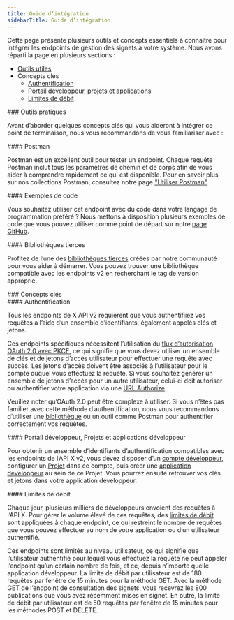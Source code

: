 ```yaml
---
title: Guide d’intégration
sidebarTitle: Guide d’intégration
---
```



Cette page présente plusieurs outils et concepts essentiels à connaître pour intégrer les endpoints de gestion des signets à votre système. Nous avons réparti la page en plusieurs sections :

* [Outils utiles](/fr/x-api/users/blocks/integrate#helpful-tools)
* Concepts clés
  * [Authentification](/fr/x-api/users/blocks/integrate#authentication)
  * [Portail développeur, projets et applications](/fr/x-api/users/blocks/integrate#developer-portal-projects-and-developer-apps)
  * [Limites de débit](/fr/x-api/users/blocks/integrate#rate-limits)

<div id="helpful-tools">
  ### Outils pratiques
</div>

Avant d’aborder quelques concepts clés qui vous aideront à intégrer ce point de terminaison, nous vous recommandons de vous familiariser avec :

<div id="postman">
  #### Postman
</div>

Postman est un excellent outil pour tester un endpoint. Chaque requête Postman inclut tous les paramètres de chemin et de corps afin de vous aider à comprendre rapidement ce qui est disponible. Pour en savoir plus sur nos collections Postman, consultez notre page [&quot;Utiliser Postman&quot;](/fr/tutorials/postman-getting-started). 

<div id="code-samples">
  #### Exemples de code
</div>

Vous souhaitez utiliser cet endpoint avec du code dans votre langage de programmation préféré ? Nous mettons à disposition plusieurs exemples de code que vous pouvez utiliser comme point de départ sur notre [page GitHub](https://github.com/xdevplatform/Twitter-API-v2-sample-code).

<div id="third-party-libraries">
  #### Bibliothèques tierces
</div>

Profitez de l’une des [bibliothèques tierces](/fr/x-api/tools-and-libraries/overview) créées par notre communauté pour vous aider à démarrer. Vous pouvez trouver une bibliothèque compatible avec les endpoints v2 en recherchant le tag de version approprié.

<div id="key-concepts">
  ### Concepts clés
</div>

<div id="authentication">
  #### Authentification
</div>

Tous les endpoints de X API v2 requièrent que vous authentifiiez vos requêtes à l’aide d’un ensemble d’identifiants, également appelés clés et jetons.

Ces endpoints spécifiques nécessitent l’utilisation du [flux d’autorisation OAuth 2.0 avec PKCE](/fr/resources/fundamentals/authentication/oauth-2-0/authorization-code), ce qui signifie que vous devez utiliser un ensemble de clés et de jetons d’accès utilisateur pour effectuer une requête avec succès. Les jetons d’accès doivent être associés à l’utilisateur pour le compte duquel vous effectuez la requête. Si vous souhaitez générer un ensemble de jetons d’accès pour un autre utilisateur, celui-ci doit autoriser ou authentifier votre application via une [URL Authorize](/fr/resources/fundamentals/authentication#authorize-url).

Veuillez noter qu’OAuth 2.0 peut être complexe à utiliser. Si vous n’êtes pas familier avec cette méthode d’authentification, nous vous recommandons d’utiliser une [bibliothèque](/fr/x-api/tools-and-libraries/overview) ou un outil comme Postman pour authentifier correctement vos requêtes.

<div id="developer-portal-projects-and-developer-apps">
  #### Portail développeur, Projets et applications développeur
</div>

Pour obtenir un ensemble d’identifiants d’authentification compatibles avec les endpoints de l’API X v2, vous devez disposer d’un [compte développeur](/fr/resources/fundamentals/developer-portal), configurer un [Projet](/fr/resources/fundamentals/projects) dans ce compte, puis créer une [application développeur](/fr/resources/fundamentals/developer-apps) au sein de ce Projet. Vous pourrez ensuite retrouver vos clés et jetons dans votre application développeur. 

<div id="rate-limits">
  #### Limites de débit
</div>

Chaque jour, plusieurs milliers de développeurs envoient des requêtes à l’API X. Pour gérer le volume élevé de ces requêtes, des [limites de débit](/fr/resources/fundamentals/rate-limits) sont appliquées à chaque endpoint, ce qui restreint le nombre de requêtes que vous pouvez effectuer au nom de votre application ou d’un utilisateur authentifié.

Ces endpoints sont limités au niveau utilisateur, ce qui signifie que l’utilisateur authentifié pour lequel vous effectuez la requête ne peut appeler l’endpoint qu’un certain nombre de fois, et ce, depuis n’importe quelle application développeur. La limite de débit par utilisateur est de 180 requêtes par fenêtre de 15 minutes pour la méthode GET. Avec la méthode GET de l’endpoint de consultation des signets, vous recevrez les 800 publications que vous avez récemment mises en signet. En outre, la limite de débit par utilisateur est de 50 requêtes par fenêtre de 15 minutes pour les méthodes POST et DELETE. 
